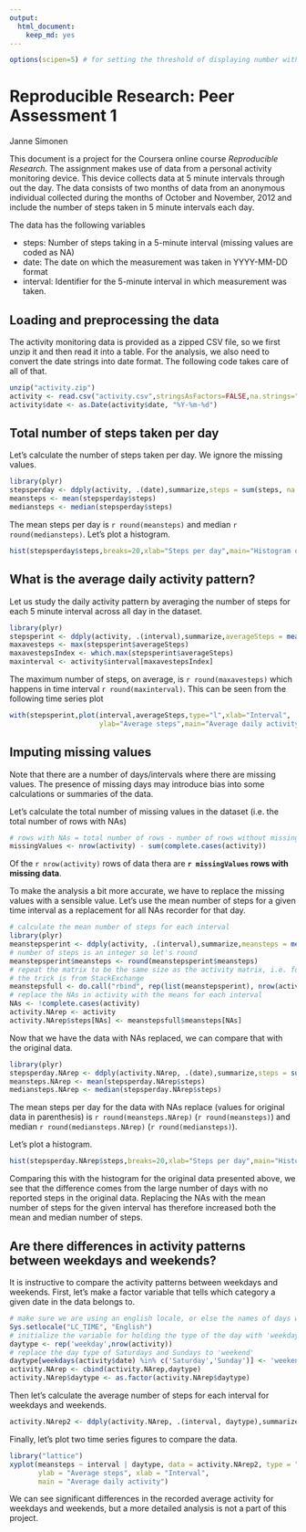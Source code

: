```yaml
---
output:
  html_document:
    keep_md: yes
---
```


```r
options(scipen=5) # for setting the threshold of displaying number with scientific notation
```

# Reproducible Research: Peer Assessment 1
Janne Simonen  

This document is a project for the Coursera online course *Reproducible Research*.
The assignment makes use of data from a personal activity monitoring device. 
This device collects data at 5 minute intervals through out the day. The data 
consists of two months of data from an anonymous individual collected during the 
months of October and November, 2012 and include the number of steps taken in 
5 minute intervals each day.

The data has the following variables  

- steps: Number of steps taking in a 5-minute interval (missing values are coded as NA)  
- date: The date on which the measurement was taken in YYYY-MM-DD format  
- interval: Identifier for the 5-minute interval in which measurement was taken.  

## Loading and preprocessing the data

The activity monitoring data is provided as a zipped CSV file, so we first unzip
it and then read it into a table. For the analysis, we also need to convert the date 
strings into date format. The following code takes care of all of that.

```r
unzip("activity.zip")
activity <- read.csv("activity.csv",stringsAsFactors=FALSE,na.strings="NA")
activity$date <- as.Date(activity$date, "%Y-%m-%d")
```

## Total number of steps taken per day

Let's calculate the number of steps taken per day. We ignore the missing values.

```r
library(plyr) 
stepsperday <- ddply(activity, .(date),summarize,steps = sum(steps, na.rm=TRUE))
meansteps <- mean(stepsperday$steps)
mediansteps <- median(stepsperday$steps)
```

The mean steps per day is `r round(meansteps)` and median `r round(mediansteps)`. 
Let's plot a histogram.

```r
hist(stepsperday$steps,breaks=20,xlab="Steps per day",main="Histogram of steps per day")
```

## What is the average daily activity pattern?

Let us study the daily activity pattern by averaging the number of steps for each 5 minute interval
across all day in the dataset.

```r
library(plyr) 
stepsperint <- ddply(activity, .(interval),summarize,averageSteps = mean(steps, na.rm=TRUE))
maxavesteps <- max(stepsperint$averageSteps)
maxavestepsIndex <- which.max(stepsperint$averageSteps)
maxinterval <- activity$interval[maxavestepsIndex]
```

The maximum number of steps, on average, is `r round(maxavesteps)` 
which happens in time interval `r round(maxinterval)`. This can be seen from the following
time series plot

```r
with(stepsperint,plot(interval,averageSteps,type="l",xlab="Interval",
                      ylab="Average steps",main="Average daily activity"))
```


## Imputing missing values

Note that there are a number of days/intervals where there are missing values. The presence of missing days may introduce bias into some calculations or summaries of the data.  

Let's calculate the total number of missing values in the dataset (i.e. the total number of rows with NAs)

```r
# rows with NAs = total number of rows - number of rows without missing data
missingValues <- nrow(activity) - sum(complete.cases(activity))
```

Of the `r nrow(activity)` rows of data thera are **`r missingValues` rows with missing data**.  

To make the analysis a bit more accurate, we have to replace the missing values with a sensible value.
Let's use the mean number of steps for a given time interval as a replacement for all NAs recorder for that day.

```r
# calculate the mean number of steps for each interval
library(plyr) 
meanstepsperint <- ddply(activity, .(interval),summarize,meansteps = mean(steps, na.rm=TRUE))
# number of steps is an integer so let's round
meanstepsperint$meansteps <- round(meanstepsperint$meansteps)
# repeat the matrix to be the same size as the activity matrix, i.e. for all days
# the trick is from StackExchange
meanstepsfull <- do.call("rbind", rep(list(meanstepsperint), nrow(activity)/nrow(meanstepsperint)))
# replace the NAs in activity with the means for each interval
NAs <- !complete.cases(activity)
activity.NArep <- activity
activity.NArep$steps[NAs] <- meanstepsfull$meansteps[NAs]
```

Now that we have the data with NAs replaced, we can compare that with the original data.

```r
library(plyr) 
stepsperday.NArep <- ddply(activity.NArep, .(date),summarize,steps = sum(steps, na.rm=TRUE))
meansteps.NArep <- mean(stepsperday.NArep$steps)
mediansteps.NArep <- median(stepsperday.NArep$steps)
```

The mean steps per day for the data with NAs replace (values for original data in parenthesis) is 
`r round(meansteps.NArep)` (`r round(meansteps)`) and median 
`r round(mediansteps.NArep)` (`r round(mediansteps)`).  

Let's plot a histogram.

```r
hist(stepsperday.NArep$steps,breaks=20,xlab="Steps per day",main="Histogram of steps per day, NAs replaced")
```

Comparing this with the histogram for the original data presented above, we see that the difference comes from the large number of days with no reported steps in the original data. Replacing the NAs with the mean number of steps for the given interval has therefore increased both the mean and median number of steps.

## Are there differences in activity patterns between weekdays and weekends?

It is instructive to compare the activity patterns between weekdays and weekends. First, let's 
make a factor variable that tells which category a given date in the data belongs to.

```r
# make sure we are using an english locale, or else the names of days will be different
Sys.setlocale("LC_TIME", "English")
# initialize the variable for holding the type of the day with 'weekday'
daytype <- rep('weekday',nrow(activity))
# replace the day type of Saturdays and Sundays to 'weekend' 
daytype[weekdays(activity$date) %in% c('Saturday','Sunday')] <- 'weekend'
activity.NArep <- cbind(activity.NArep,daytype)
activity.NArep$daytype <- as.factor(activity.NArep$daytype)
```

Then let's calculate the average number of steps for each interval for weekdays and weekends.

```r
activity.NArep2 <- ddply(activity.NArep, .(interval, daytype),summarize,meansteps = mean(steps))
```

Finally, let's plot two time series figures to compare the data.

```r
library("lattice")
xyplot(meansteps ~ interval | daytype, data = activity.NArep2, type = "l",layout = c(1, 2),
       ylab = "Average steps", xlab = "Interval", 
       main = "Average daily activity")
```

We can see significant differences in the recorded average activity for weekdays and weekends, but a more
detailed analysis is not a part of this project.



